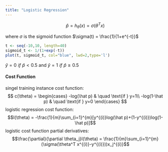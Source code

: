 ```yaml
---
title: "Logistic Regression"
---
```



$$\hat p  = h_{\theta}(x) = \sigma(\theta^Tx)$$    

where $\sigma$ is the sigmoid function $\sigma(t) = \frac{1}{1+e^{-t}}$

```r
t <- seq(-10,10, length=40)
sigmoid_t <- 1/(1+exp(-t))
plot(t, sigmoid_t, col="blue", lwd=2,type='l')
```

$\hat y = 0 \,\, if \,\,\hat p<0.5$ and $\hat y = 1 \,\, if \,\,\hat p\geq0.5$

#### Cost Function
singel training instance cost function:
$$
c(\theta) =
  \begin{cases}
    -log(\hat p)       & \quad \text{if } y=1\\
    -log(1-\hat p)  & \quad \text{if } y=0
  \end{cases}
$$
logistic regression cost function:
$$l(\theta) = -\frac{1}{m}\sum_{i=1}^{m}[y^{(i)}log(\hat p)+(1-y^{(i)})log(1-\hat p)]$$
logistic cost function partial derivatives:
$$\frac{\partial}{\partial \theta_j}l(\theta) = \frac{1}{m}\sum_{i=1}^{m}(\sigma(\theta^T x^{(i)}-y^{(i)}))x_j^{(i)}$$





